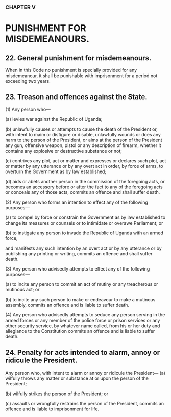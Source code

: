 ### CHAPTER V

# PUNISHMENT FOR MISDEMEANOURS.

## 22. General punishment for misdemeanours.
When in this Code no punishment is specially provided for any
misdemeanour, it shall be punishable with imprisonment for a period not
exceeding two years.

## 23. Treason and offences against the State.
(1) Any person who—

(a) levies war against the Republic of Uganda;

(b) unlawfully causes or attempts to cause the death of the President
or, with intent to maim or disfigure or disable, unlawfully
wounds or does any harm to the person of the President, or aims
at the person of the President any gun, offensive weapon, pistol
or any description of firearm, whether it contains any explosive
or destructive substance or not;

(c) contrives any plot, act or matter and expresses or declares such
plot, act or matter by any utterance or by any overt act in order,
by force of arms, to overturn the Government as by law
established;

(d) aids or abets another person in the commission of the foregoing
acts, or becomes an accessory before or after the fact to any of
the foregoing acts or conceals any of those acts,
commits an offence and shall suffer death.

(2) Any person who forms an intention to effect any of the following
purposes—

(a) to compel by force or constrain the Government as by law
established to change its measures or counsels or to intimidate or
overawe Parliament; or

(b) to instigate any person to invade the Republic of Uganda with an
armed force,

and manifests any such intention by an overt act or by any utterance or by
publishing any printing or writing, commits an offence and shall suffer death.

(3) Any person who advisedly attempts to effect any of the following
purposes—

(a) to incite any person to commit an act of mutiny or any
treacherous or mutinous act; or

(b) to incite any such person to make or endeavour to make a
mutinous assembly,
commits an offence and is liable to suffer death.

(4) Any person who advisedly attempts to seduce any person serving
in the armed forces or any member of the police force or prison services or
any other security service, by whatever name called, from his or her duty and
allegiance to the Constitution commits an offence and is liable to suffer
death.

## 24. Penalty for acts intended to alarm, annoy or ridicule the President.
Any person who, with intent to alarm or annoy or ridicule the President—
(a) wilfully throws any matter or substance at or upon the person of
the President;

(b) wilfully strikes the person of the President; or

(c) assaults or wrongfully restrains the person of the President,
commits an offence and is liable to imprisonment for life.